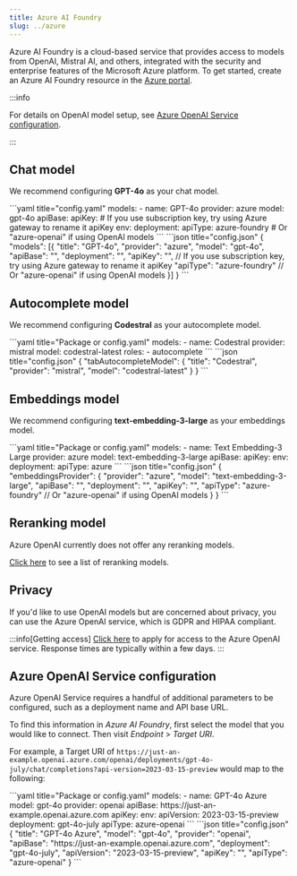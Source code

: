 ```yaml
---
title: Azure AI Foundry
slug: ../azure
---
```



Azure AI Foundry is a cloud-based service that provides access to models from OpenAI, Mistral AI, and others, integrated with the security and enterprise features of the Microsoft Azure platform. To get started, create an Azure AI Foundry resource in the [Azure portal](https://portal.azure.com).

:::info

For details on OpenAI model setup, see [Azure OpenAI Service configuration](#azure-openai-service-configuration).

:::

## Chat model

We recommend configuring **GPT-4o** as your chat model.

<Tabs groupId="config-example">
	<TabItem value="yaml" label="YAML">
	```yaml title="config.yaml"
	models:
	  - name: GPT-4o
	    provider: azure
	    model: gpt-4o
	    apiBase: <YOUR_DEPLOYMENT_BASE>
	    apiKey: <YOUR_AZURE_API_KEY> # If you use subscription key, try using Azure gateway to rename it apiKey
      env:
	      deployment: <YOUR_DEPLOYMENT_NAME>
        apiType: azure-foundry # Or "azure-openai" if using OpenAI models
	```
	</TabItem>
	<TabItem value="json" label="JSON">
  ```json title="config.json"
  {
    "models": [{
        "title": "GPT-4o",
        "provider": "azure",
        "model": "gpt-4o",
        "apiBase": "<YOUR_DEPLOYMENT_BASE>",
        "deployment": "<YOUR_DEPLOYMENT_NAME>",
        "apiKey": "<YOUR_AZURE_API_KEY>", // If you use subscription key, try using Azure gateway to rename it apiKey
        "apiType": "azure-foundry" // Or "azure-openai" if using OpenAI models
    }]
  }
  ```
	</TabItem>
</Tabs>

## Autocomplete model

We recommend configuring **Codestral** as your autocomplete model.

<Tabs groupId="config-example">
	<TabItem value="yaml" label="YAML">
	```yaml title="Package or config.yaml"
  models:
    - name: Codestral
      provider: mistral
      model: codestral-latest
      roles:
        - autocomplete
	```
	</TabItem>
	<TabItem value="json" label="JSON">
	```json title="config.json"
  {
    "tabAutocompleteModel": {
      "title": "Codestral",
      "provider": "mistral",
      "model": "codestral-latest"
    }
  }
	```
	</TabItem>
</Tabs>

## Embeddings model

We recommend configuring **text-embedding-3-large** as your embeddings model.

<Tabs groupId="config-example">
    <TabItem value="yaml" label="YAML">
    ```yaml title="Package or config.yaml"
    models:
      - name: Text Embedding-3 Large
        provider: azure
        model: text-embedding-3-large
        apiBase: <YOUR_DEPLOYMENT_BASE>
        apiKey: <YOUR_AZURE_API_KEY>
        env:
          deployment: <YOUR_DEPLOYMENT_NAME>
          apiType: azure
    ```
    </TabItem>
    <TabItem value="json" label="JSON">
    ```json title="config.json"
    {
      "embeddingsProvider": {
        "provider": "azure",
        "model": "text-embedding-3-large",
        "apiBase": "<YOUR_DEPLOYMENT_BASE>",
        "deployment": "<YOUR_DEPLOYMENT_NAME>",
        "apiKey": "<YOUR_AZURE_API_KEY>",
        "apiType": "azure-foundry" // Or "azure-openai" if using OpenAI models
      }
    }
    ```
    </TabItem>
</Tabs>

## Reranking model

Azure OpenAI currently does not offer any reranking models.

[Click here](../../model-types/reranking.mdx) to see a list of reranking models.

## Privacy

If you'd like to use OpenAI models but are concerned about privacy, you can use the Azure OpenAI service, which is GDPR and HIPAA compliant.

:::info[Getting access]
[Click here](https://azure.microsoft.com/en-us/products/ai-services/openai-service) to apply for access to the Azure OpenAI service. Response times are typically within a few days.
:::

## Azure OpenAI Service configuration

Azure OpenAI Service requires a handful of additional parameters to be configured, such as a deployment name and API base URL.

To find this information in _Azure AI Foundry_, first select the model that you would like to connect. Then visit _Endpoint_ > _Target URI_.

For example, a Target URI of `https://just-an-example.openai.azure.com/openai/deployments/gpt-4o-july/chat/completions?api-version=2023-03-15-preview` would map to the following:

<Tabs groupId="config-example">
	<TabItem value="yaml" label="YAML">
    ```yaml title="Package or config.yaml"
    models:
      - name: GPT-4o Azure
        model: gpt-4o
        provider: openai
        apiBase: https://just-an-example.openai.azure.com
        apiKey: <YOUR_AZURE_API_KEY>
        env:
          apiVersion: 2023-03-15-preview
          deployment: gpt-4o-july
          apiType: azure-openai
    ```
	</TabItem>
	<TabItem value="json" label="JSON">
    ```json title="config.json"
    {
      "title": "GPT-4o Azure",
      "model": "gpt-4o",
      "provider": "openai",
      "apiBase": "https://just-an-example.openai.azure.com",
      "deployment": "gpt-4o-july",
      "apiVersion": "2023-03-15-preview",
      "apiKey": "<YOUR_AZURE_API_KEY>",
      "apiType": "azure-openai"
    }
    ```
	</TabItem>
</Tabs>
